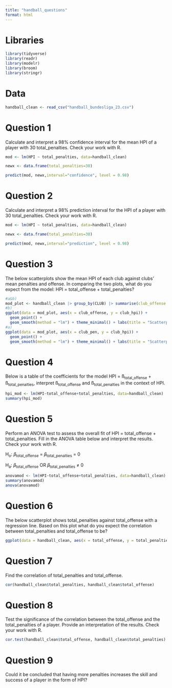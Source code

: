 ```yaml
---
title: "handball_questions"
format: html
---
```


# Libraries

```r
library(tidyverse)
library(readr)
library(modelr)
library(broom)
library(stringr)
```

# Data

```r
handball_clean <- read_csv("handball_bundesliga_23.csv")
```

# Question 1

Calculate and interpret a 98% confidence interval for the mean HPI of a player with 30 total_penalties. Check your work with R.

```r
mod <- lm(HPI ~ total_penalties, data=handball_clean)

newx <- data.frame(total_penalties=30)

predict(mod, newx,interval="confidence", level = 0.98)
```

# Question 2

Calculate and interpret a 98% prediction interval for the HPI of a player with 30 total_penalties. Check your work with R.

```r
mod <- lm(HPI ~ total_penalties, data=handball_clean)

newx <- data.frame(total_penalties=30)

predict(mod, newx,interval="prediction", level = 0.98)
```

# Question 3

The below scatterplots show the mean HPI of each club against clubs' mean penalties and offense. In comparing the two plots, what do you expect from the model: HPI = total_offense + total_penalties?

```r
#a&b)
mod_plot <- handball_clean |> group_by(CLUB) |> summarise(club_offense = mean(total_offense), club_pen = mean(total_penalties), club_hpi = mean(HPI))
#b)
ggplot(data = mod_plot, aes(x = club_offense, y = club_hpi)) +
  geom_point() +
  geom_smooth(method = "lm") + theme_minimal() + labs(title = "Scatterplot of club_hpi against club_offense with regression line")
#a)
ggplot(data = mod_plot, aes(x = club_pen, y = club_hpi)) +
  geom_point() +
  geom_smooth(method = "lm") + theme_minimal() + labs(title = "Scatterplot of club_hpi against club_penalties with regression line")
```
         

# Question 4

Below is a table of the coefficients for the model HPI = ß~total_offense~ + ß~total_penalties~, interpret ß~total_offense~ and ß~total_penalties~ in the context of HPI.

```r
hpi_mod <- lm(HPI~total_offense+total_penalties, data=handball_clean)
summary(hpi_mod)
```

# Question 5

Perform an ANOVA test to assess the overall fit of HPI = total_offense + total_penalties. Fill in the ANOVA table below and interpret the results. Check your work with R.


H~o~: 𝛽~total_offense~ = 𝛽~total_penalties~ = 0

H~a~: 𝛽~total_offense~ OR 𝛽~total_penalties~ ≠ 0

```r
anovamod <- lm(HPI~total_offense+total_penalties, data=handball_clean)
summary(anovamod)
anova(anovamod)
```

# Question 6

The below scatterplot shows total_penalties against total_offense with a regression line. Based on this plot what do you expect the correlation between total_penalties and total_offense to be?

```r
ggplot(data = handball_clean, aes(x = total_offense, y = total_penalties)) + geom_point(alpha = 0.5, aes(colour = POSITION)) + theme_minimal() + geom_smooth(method = "lm") + labs(title = "Scatterplot of total_penalties against total_offense with a regression line")
```

# Question 7

Find the correlation of total_penalties and total_offense. 

```r
cor(handball_clean$total_penalties, handball_clean$total_offense)
```


# Question 8

Test the significance of the correlation between the total_offense and the total_penalties of a player. Provide an interpretation of the results. Check your work with R.

```r
cor.test(handball_clean$total_offense, handball_clean$total_penalties)
```

# Question 9

Could it be concluded that having more penalties increases the skill and success of a player in the form of HPI?
